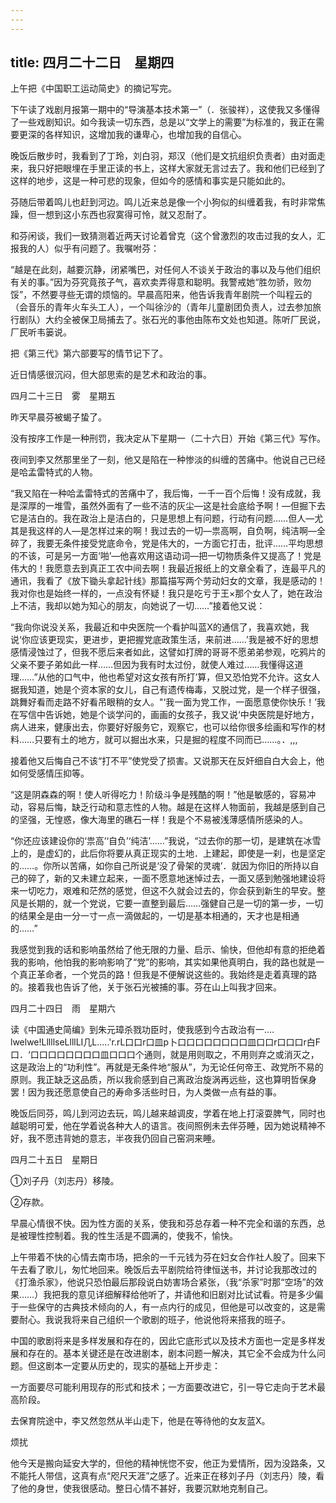 ```yaml
---
---
---
```

title: 四月二十二日　星期四
---




上午把《中国职工运动简史》的摘记写完。

下午读了戏剧月报第一期中的“导演基本技术第一”（．张骏祥），这使我又多懂得了一些戏剧知识。如今我读一切东西，总是以“文学上的需要”为标准的，我正在需要更深的各样知识，这增加我的谦卑心，也增加我的自信心。

晚饭后散步时，我看到了丁玲，刘白羽，郑汉（他们是文抗组织负责者）由对面走来，我只好把眼埋在手里正读的书上，这样大家就无言过去了。我和他们已经到了这样的地步，这是一种可悲的现象，但如今的感情和事实是只能如此的。

芬随后带着鸣儿也赶到河边。鸣儿近来总是像一个小狗似的纠缠着我，有时非常焦躁，但一想到这小东西也寂寞得可怜，就又忍耐了。

和芬闲谈，我们一致猜测着近两天讨论着曾克（这个曾激烈的攻击过我的女人，汇报我的人）似乎有问题了。我嘱咐芬：

“越是在此刻，越要沉静，闭紧嘴巴，对任何人不谈关于政治的事以及与他们组织有关的事。”因为芬究竟孩子气，喜欢卖弄得意和聪明。我警戒她“胜勿骄，败勿馁”，不然要寻些无谓的烦恼的。早晨高阳来，他告诉我青年剧院一个叫程云的（会音乐的青年火车头工人），一个叫徐沙的（青年儿童剧团负责人，过去参加旅行剧队）大约全被保卫局捕去了。张石光的事他由陈布文处也知道。陈听厂民说，厂民听韦篓说。

把《第三代》第六部要写的情节记下了。

近日情感很沉闷，但大部思索的是艺术和政治的事。





四月二十三日　雾　星期五


昨天早晨芬被蝎子蛰了。

没有按序工作是一种刑罚，我决定从下星期一（二十六日）开始《第三代》写作。

夜间到李又然那里坐了一刻，他又是陷在一种惨淡的纠缠的苦痛中。他说自己已经是哈孟雷特式的人物。

“我又陷在一种哈孟雷特式的苦痛中了，我后悔，一千一百个后悔！没有成就，我是深厚的一堆雪，虽然外面有了一些不洁的灰尘―这是社会底给予啊！―但掘下去它是洁白的。我在政治上是洁白的，只是思想上有问题，行动有问题……但人―尤其是我这样的人―是怎样过来的啊！我过去的一切―祟高啊，自负啊，纯洁啊―全碎了，我要无条件接受党底命令，党是伟大的，一方面它打击，批评……平均思想的不该，可是另一方面‘啪’―他喜欢用这语动词―把一切物质条件又提高了！党是伟大的！我愿意去到真正工农中间去啊！我最近报纸上的文章全看了，连最平凡的通讯，我看了《放下锄头拿起针线》那篇描写两个劳动妇女的文章，我是感动的！我对你也是始终一样的，一点没有怀疑！我只是吃亏于王×那个女人了，她在政治上不洁，我却以她为知心的朋友，向她说了一切……”接着他又说：

“我向你说没关系，我最近和中央医院一个看护叫蓝X的通信了，我喜欢她，我说‘你应该更现实，更进步，更把握党底政策生活，来前进……’我是被不好的思想感情浸蚀过了，但我不愿后来者如此，这譬如打牌的哥哥不愿弟弟参观，吃鸦片的父亲不要子弟如此一样……但因为我有时太过份，就使人难过……我懂得这道理……”从他的口气中，他也希望对这女孩有所打’算，但又恐怕党不允许。这女人据我知道，她是个资本家的女儿，自己有遗传梅毒，又脱过党，是一个样子很强，跳舞好看而走路不好看吊眼稍的女人。"‘我一面为党工作，一面愿意使你快乐！’我在写信中告诉她，她是个谈学问的，画画的女孩子，我又说‘中央医院是好地方，病人进来，健康出去，你要好好服务它，观察它，也可以给你很多绘画和写作的材料……只要有土的地方，就可以掘出水来，只是掘的程度不同而已……。．,,,

接着他又后悔自己不该“打不平”使党受了损害。又说那天在反奸细自白大会上，他如何受感情压抑等。

“这是阴森森的啊！使人听得吃力！阶级斗争是残酷的啊！”他是敏感的，容易冲动，容易后悔，缺乏行动和意志性的人物。越是在这样人物面前，我越是感到自己的坚强，无惶惑，像大海里的礁石一样！我是个不易被浅薄感情所感染的人。

“你还应该建设你的‘祟高’‘自负’‘纯洁’……”我说，“过去你的那一切，是建筑在冰雪上的，是虚幻的，此后你将要从真正现实的土地．上建起，即使是一刹，也是坚定的……。你所以苦痛，如你自己所说是‘没了骨架的灵魂’．就因为你旧的所持以自己的碎了，新的又未建立起来，一面不愿意地迷悼过去，一面又感到勉强地建设将来一切吃力，艰难和茫然的感觉，但这不久就会过去的，你会获到新生的早安。整风是长期的，就一个党说，它要一直整到最后……强健自己是一切的第一步，一切的结果全是由一分一寸一点一滴做起的，一切是基本相通的，天才也是相通的……”

我感觉到我的话和影响虽然给了他无限的力量、启示、愉快，但他却有意的拒绝着我的影响，他怕我的影响影响了“党”的影响，其实如果他真明白，我的路也就是一个真正革命者，一个党员的路！但我是不便解说这些的。我始终是走着真理的路的。接着我也告诉了他，关于张石光被捕的事。芬在山上叫我才回来。





四月二十四日　雨　星期六


读《中国通史简编》到朱元璋杀戮功臣时，使我感到今古政治有一.…lwelwe!LllllseLlllLI几L.....'r.rL口口r口皿p卜口口口口口口口口皿口口r口口口r白F口．‘口口口口口口口口皿口口口个通则，就是用则取之，不用则弃之或消灭之，这是政治上的“功利性”。再就是无条件地“服从”，为无论任何帝王、政党所不易的原则。我正缺乏这品质，所以我俞感到自己离政治旋涡再远些，这也算明哲保身罢！因为我还愿意使自己的寿命多活些时日，为人类做一点有益的事。

晚饭后同芬，鸣儿到河边去玩，鸣儿越来越调皮，学着在地上打滚耍脾气，同时也越聪明可爱，他在学着说各种大人的语言。夜间照例未去伴芬睡，因为她说精神不好，我不愿违背她的意志，半夜我仍回自己窑洞来睡。





四月二十五日　星期日


①刘子丹（刘志丹）移陵。

②存款。

早晨心情很不快。因为性方面的关系，使我和芬总存着一种不完全和谐的东西，总是被理性控制着。我的性生活是不圆满的，使我不，愉快。

上午带着不快的心情去南市场，把余的一千元钱为芬在妇女合作社人股了。回来下午去看了歌儿，匆忙地回来。晚饭后去平剧院给符律恒送书，并讨论我那改过的《打渔杀家》，他说只恐怕最后那段说白妨害场合紧张，（我“杀家”时那“空场”的效果……）我把我的意见详细解释给他听了，并请他和旧剧对比试试看。符是多少偏于一些保守的古典技术倾向的人，有一点内行的成见，但他是可以改变的，这是需要耐心。我说我将来自己组织一个歌剧的班子，他说他将来搭我的班子。

中国的歌剧将来是多样发展和存在的，因此它底形式以及技术方面也一定是多样发展和存在的。基本关键还是在改进剧本，剧本问题一解决，其它全不会成为什么问题。但这剧本一定要从历史的，现实的基础上开步走：

一方面要尽可能利用现存的形式和技术；一方面要改进它，引一导它走向于艺术最高阶段。

去保育院途中，李又然忽然从半山走下，他是在等待他的女友蓝X。

烦扰

他今天是搬向延安大学的，但他的精神恍惚不安，他正为爱情所，因为没路条，又不能托人带信，这真有点“咫尺天涯”之感了。近来正在移刘子丹（刘志丹）陵，看了他的身世，使我很感动。整日心情不甚好，我要沉默地克制自己。